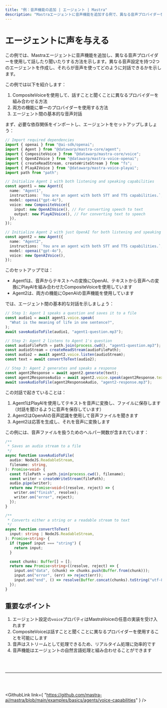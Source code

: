 ```yaml
---
title: "例：音声機能の追加 | エージェント | Mastra"
description: "Mastraエージェントに音声機能を追加する例で、異なる音声プロバイダーを使用して話したり聞いたりする機能を有効にします。"
---
```



# エージェントに声を与える

この例では、Mastraエージェントに音声機能を追加し、異なる音声プロバイダーを使用して話したり聞いたりする方法を示します。異なる音声設定を持つ2つのエージェントを作成し、それらが音声を使ってどのように対話できるかを示します。

この例では以下を紹介します：

1. CompositeVoiceを使用して、話すことと聞くことに異なるプロバイダーを組み合わせる方法
2. 両方の機能に単一のプロバイダーを使用する方法
3. エージェント間の基本的な音声対話

まず、必要な依存関係をインポートし、エージェントをセットアップしましょう：

```ts showLineNumbers copy
// Import required dependencies
import { openai } from "@ai-sdk/openai";
import { Agent } from "@datawarp/mastra-core/agent";
import { CompositeVoice } from "@datawarp/mastra-core/voice";
import { OpenAIVoice } from "@datawarp/mastra-voice-openai";
import { createReadStream, createWriteStream } from "fs";
import { PlayAIVoice } from "@datawarp/mastra-voice-playai";
import path from "path";

// Initialize Agent 1 with both listening and speaking capabilities
const agent1 = new Agent({
  name: "Agent1",
  instructions: `You are an agent with both STT and TTS capabilities.`,
  model: openai("gpt-4o"),
  voice: new CompositeVoice({
    input: new OpenAIVoice(), // For converting speech to text
    output: new PlayAIVoice(), // For converting text to speech
  }),
});

// Initialize Agent 2 with just OpenAI for both listening and speaking capabilities
const agent2 = new Agent({
  name: "Agent2",
  instructions: `You are an agent with both STT and TTS capabilities.`,
  model: openai("gpt-4o"),
  voice: new OpenAIVoice(),
});
```

このセットアップでは：

- Agent1は、音声からテキストへの変換にOpenAI、テキストから音声への変換にPlayAIを組み合わせたCompositeVoiceを使用しています
- Agent2は、両方の機能にOpenAIの音声機能を使用しています

では、エージェント間の基本的な対話を示しましょう：

```ts showLineNumbers copy
// Step 1: Agent 1 speaks a question and saves it to a file
const audio1 = await agent1.voice.speak(
  "What is the meaning of life in one sentence?",
);
await saveAudioToFile(audio1, "agent1-question.mp3");

// Step 2: Agent 2 listens to Agent 1's question
const audioFilePath = path.join(process.cwd(), "agent1-question.mp3");
const audioStream = createReadStream(audioFilePath);
const audio2 = await agent2.voice.listen(audioStream);
const text = await convertToText(audio2);

// Step 3: Agent 2 generates and speaks a response
const agent2Response = await agent2.generate(text);
const agent2ResponseAudio = await agent2.voice.speak(agent2Response.text);
await saveAudioToFile(agent2ResponseAudio, "agent2-response.mp3");
```

この対話で起きていることは：

1. Agent1はPlayAIを使用してテキストを音声に変換し、ファイルに保存します（対話を聞けるように音声を保存しています）
2. Agent2はOpenAIの音声認識を使用して音声ファイルを聞きます
3. Agent2は応答を生成し、それを音声に変換します

この例には、音声ファイルを扱うためのヘルパー関数が含まれています：

```ts showLineNumbers copy
/**
 * Saves an audio stream to a file
 */
async function saveAudioToFile(
  audio: NodeJS.ReadableStream,
  filename: string,
): Promise<void> {
  const filePath = path.join(process.cwd(), filename);
  const writer = createWriteStream(filePath);
  audio.pipe(writer);
  return new Promise<void>((resolve, reject) => {
    writer.on("finish", resolve);
    writer.on("error", reject);
  });
}

/**
 * Converts either a string or a readable stream to text
 */
async function convertToText(
  input: string | NodeJS.ReadableStream,
): Promise<string> {
  if (typeof input === "string") {
    return input;
  }

  const chunks: Buffer[] = [];
  return new Promise<string>((resolve, reject) => {
    input.on("data", (chunk) => chunks.push(Buffer.from(chunk)));
    input.on("error", (err) => reject(err));
    input.on("end", () => resolve(Buffer.concat(chunks).toString("utf-8")));
  });
}
```

## 重要なポイント

1. エージェント設定の`voice`プロパティはMastraVoiceの任意の実装を受け入れます
2. CompositeVoiceは話すことと聞くことに異なるプロバイダーを使用することを可能にします
3. 音声はストリームとして処理できるため、リアルタイム処理に効率的です
4. 音声機能はエージェントの自然言語処理と組み合わせることができます

<br />
<br />
<hr className="dark:border-[#404040] border-gray-300" />
<br />
<br />

<GithubLink
  link={
    "https://github.com/mastra-ai/mastra/blob/main/examples/basics/agents/voice-capabilities"
  }
/>
